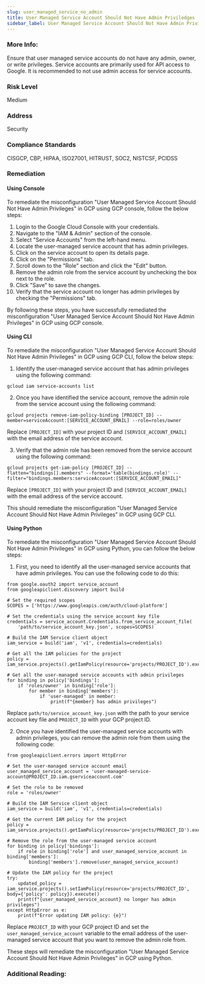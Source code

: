 ```yaml
---
slug: user_managed_service_no_admin
title: User Managed Service Account Should Not Have Admin Priviledges
sidebar_label: User Managed Service Account Should Not Have Admin Priviledges
---
```


### More Info:

Ensure that user managed service accounts do not have any admin, owner, or write privileges. Service accounts are primarily used for API access to Google. It is recommended to not use admin access for service accounts.

### Risk Level

Medium

### Address

Security

### Compliance Standards

CISGCP, CBP, HIPAA, ISO27001, HITRUST, SOC2, NISTCSF, PCIDSS

### Remediation

#### Using Console

To remediate the misconfiguration "User Managed Service Account Should Not Have Admin Privileges" in GCP using GCP console, follow the below steps:

1. Login to the Google Cloud Console with your credentials.
2. Navigate to the "IAM & Admin" section of the console.
3. Select "Service Accounts" from the left-hand menu.
4. Locate the user-managed service account that has admin privileges.
5. Click on the service account to open its details page.
6. Click on the "Permissions" tab.
7. Scroll down to the "Role" section and click the "Edit" button.
8. Remove the admin role from the service account by unchecking the box next to the role.
9. Click "Save" to save the changes.
10. Verify that the service account no longer has admin privileges by checking the "Permissions" tab.

By following these steps, you have successfully remediated the misconfiguration "User Managed Service Account Should Not Have Admin Privileges" in GCP using GCP console.

#### Using CLI

To remediate the misconfiguration "User Managed Service Account Should Not Have Admin Privileges" in GCP using GCP CLI, follow the below steps:

1. Identify the user-managed service account that has admin privileges using the following command:

```
gcloud iam service-accounts list
```

2. Once you have identified the service account, remove the admin role from the service account using the following command:

```
gcloud projects remove-iam-policy-binding [PROJECT_ID] --member=serviceAccount:[SERVICE_ACCOUNT_EMAIL] --role=roles/owner
```

Replace `[PROJECT_ID]` with your project ID and `[SERVICE_ACCOUNT_EMAIL]` with the email address of the service account.

3. Verify that the admin role has been removed from the service account using the following command:

```
gcloud projects get-iam-policy [PROJECT_ID] --flatten="bindings[].members" --format='table(bindings.role)' --filter="bindings.members:serviceAccount:[SERVICE_ACCOUNT_EMAIL]"
```

Replace `[PROJECT_ID]` with your project ID and `[SERVICE_ACCOUNT_EMAIL]` with the email address of the service account.

This should remediate the misconfiguration "User Managed Service Account Should Not Have Admin Privileges" in GCP using GCP CLI.

#### Using Python

To remediate the misconfiguration "User Managed Service Account Should Not Have Admin Privileges" in GCP using Python, you can follow the below steps:

1. First, you need to identify all the user-managed service accounts that have admin privileges. You can use the following code to do this:

```
from google.oauth2 import service_account
from googleapiclient.discovery import build

# Set the required scopes
SCOPES = ['https://www.googleapis.com/auth/cloud-platform']

# Set the credentials using the service account key file
credentials = service_account.Credentials.from_service_account_file(
    'path/to/service_account_key.json', scopes=SCOPES)

# Build the IAM Service client object
iam_service = build('iam', 'v1', credentials=credentials)

# Get all the IAM policies for the project
policy = iam_service.projects().getIamPolicy(resource='projects/PROJECT_ID').execute()

# Get all the user-managed service accounts with admin privileges
for binding in policy['bindings']:
    if 'roles/owner' in binding['role']:
        for member in binding['members']:
            if 'user-managed' in member:
                print(f"{member} has admin privileges")
```

Replace `path/to/service_account_key.json` with the path to your service account key file and `PROJECT_ID` with your GCP project ID.

2. Once you have identified the user-managed service accounts with admin privileges, you can remove the admin role from them using the following code:

```
from googleapiclient.errors import HttpError

# Set the user-managed service account email
user_managed_service_account = 'user-managed-service-account@PROJECT_ID.iam.gserviceaccount.com'

# Set the role to be removed
role = 'roles/owner'

# Build the IAM Service client object
iam_service = build('iam', 'v1', credentials=credentials)

# Get the current IAM policy for the project
policy = iam_service.projects().getIamPolicy(resource='projects/PROJECT_ID').execute()

# Remove the role from the user-managed service account
for binding in policy['bindings']:
    if role in binding['role'] and user_managed_service_account in binding['members']:
        binding['members'].remove(user_managed_service_account)

# Update the IAM policy for the project
try:
    updated_policy = iam_service.projects().setIamPolicy(resource='projects/PROJECT_ID', body={'policy': policy}).execute()
    print(f"{user_managed_service_account} no longer has admin privileges")
except HttpError as e:
    print(f"Error updating IAM policy: {e}")
```

Replace `PROJECT_ID` with your GCP project ID and set the `user_managed_service_account` variable to the email address of the user-managed service account that you want to remove the admin role from.

These steps will remediate the misconfiguration "User Managed Service Account Should Not Have Admin Privileges" in GCP using Python.


### Additional Reading:


